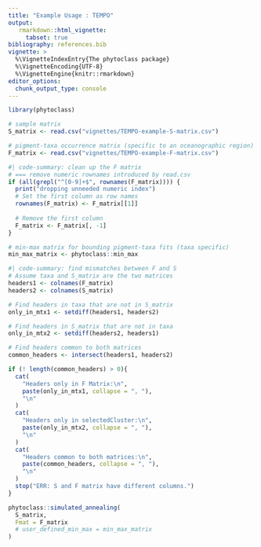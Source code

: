 ```yaml
---
title: "Example Usage : TEMPO"
output:
   rmarkdown::html_vignette:
     tabset: true
bibliography: references.bib
vignette: >
  %\VignetteIndexEntry{The phytoclass package}
  %\VignetteEncoding{UTF-8}
  %\VignetteEngine{knitr::rmarkdown}
editor_options: 
  chunk_output_type: console
---
```



```r
library(phytoclass)
```

```R
# sample matrix
S_matrix <- read.csv("vignettes/TEMPO-example-S-matrix.csv")
```

```R
# pigment-taxa occurrence matrix (specific to an oceanographic region)
F_matrix <- read.csv("vignettes/TEMPO-example-F-matrix.csv")
```

```R
#| code-summary: clean up the F matrix
# === remove numeric rownames introduced by read.csv
if (all(grepl("^[0-9]+$", rownames(F_matrix)))) {
  print("dropping unneeded numeric index")
  # Set the first column as row names
  rownames(F_matrix) <- F_matrix[[1]]
  
  # Remove the first column
  F_matrix <- F_matrix[, -1] 
}
```

```R
# min-max matrix for bounding pigment-taxa fits (taxa specific)
min_max_matrix <- phytoclass::min_max
```

```R
#| code-summary: find mismatches between F and S
# Assume taxa and S_matrix are the two matrices
headers1 <- colnames(F_matrix)
headers2 <- colnames(S_matrix)

# Find headers in taxa that are not in S_matrix
only_in_mtx1 <- setdiff(headers1, headers2)

# Find headers in S_matrix that are not in taxa
only_in_mtx2 <- setdiff(headers2, headers1)

# Find headers common to both matrices
common_headers <- intersect(headers1, headers2)

if (! length(common_headers) > 0){
  cat(
    "Headers only in F Matrix:\n", 
    paste(only_in_mtx1, collapse = ", "), 
    "\n"
  )
  cat(
    "Headers only in selectedCluster:\n", 
    paste(only_in_mtx2, collapse = ", "), 
    "\n"
  )
  cat(
    "Headers common to both matrices:\n", 
    paste(common_headers, collapse = ", "), 
    "\n"
  )
  stop("ERR: S and F matrix have different columns.")
}
```

```R
phytoclass::simulated_annealing(
  S_matrix,
  Fmat = F_matrix
  # user_defined_min_max = min_max_matrix
)
```